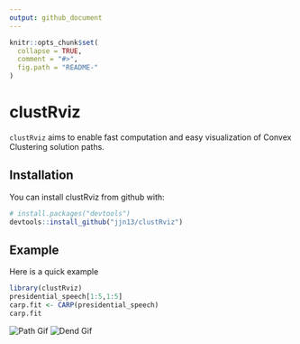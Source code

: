 ```yaml
---
output: github_document
---
```


<!-- README.md is generated from README.Rmd. Please edit that file -->

```r
knitr::opts_chunk$set(
  collapse = TRUE,
  comment = "#>",
  fig.path = "README-"
)
```

# clustRviz

`clustRviz` aims to enable fast computation and easy visualization of Convex Clustering 
solution paths.

## Installation

You can install clustRviz from github with:

```r
# install.packages("devtools")
devtools::install_github("jjn13/clustRviz")
```

## Example

Here is a quick example 
```r
library(clustRviz)
presidential_speech[1:5,1:5]
carp.fit <- CARP(presidential_speech)
carp.fit
```



![Path Gif](./man/figures/path_dyn.gif) ![Dend Gif](./man/figures/dend_dyn.gif)
